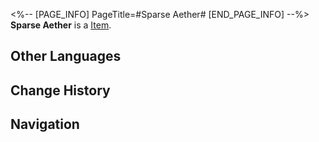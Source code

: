 <%-- [PAGE_INFO]
PageTitle=#Sparse Aether#
[END_PAGE_INFO] --%>
{{Item Infobox
|title       = Sparse Aether
|id          = 221
|image       = Item Sparse Aether.png
|type        = 
|invCategory = Upgrade Materials
|rarity      = 2
|effect      = Enhancement material for Light Cones, provides 500 Light Cone EXP.
|description = The images contained in the Light Cones become clearer when infused with this substance.
|source1     = Calyx (Backwater Pass)
|source2     = Calyx: Divination Commission
|source3     = Calyx: A Child's Dream
|source4     = Assignment rewards
}}
{{Description|1=''"I see, so this is the supposed 'memoria' of the Garden of Recollection. No wonder the Memokeepers can set off on galactic voyages with memories."''}}
'''Sparse Aether''' is a [[Item]].

==Other Languages==
{{Other Languages
|en   = Sparse Aether
|zhs  = 稀薄以太
|zht  = 稀薄乙太
|ja   = 希薄なエーテル
|ko   = 희박한 에테르
|es   = Éter disperso
|fr   = Éther dilué
|ru   = Разрежённый эфир
|th   = Sparse Aether
|vi   = Aether Loãng
|de   = Verdünnter Äther
|id   = Sparse Aether
|pt   = Éter Espalhado
}}

==Change History==
{{Change History|2.0}}

==Navigation==
{{Upgrade Material Navbox}}